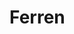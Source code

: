 
# Ferren

<ProjectDetails
  region="Westerlands"
  house="House Ferren"
  type="Castle"
  status="In Progress"
  warp="/warp ferren"
  projectLead="ZeRamenGuy, CashBanks; Finn01_"
  dateStarted="September 22, 2015"
  dateCompleted="Invalid Date"
/>
